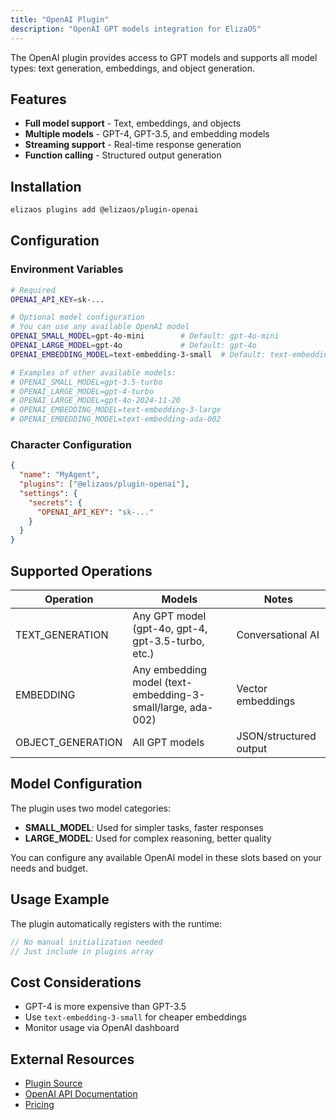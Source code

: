 ```yaml
---
title: "OpenAI Plugin"
description: "OpenAI GPT models integration for ElizaOS"
---
```



The OpenAI plugin provides access to GPT models and supports all model types: text generation, embeddings, and object generation.

## Features

- **Full model support** - Text, embeddings, and objects
- **Multiple models** - GPT-4, GPT-3.5, and embedding models
- **Streaming support** - Real-time response generation
- **Function calling** - Structured output generation

## Installation

```bash
elizaos plugins add @elizaos/plugin-openai
```

## Configuration

### Environment Variables

```bash
# Required
OPENAI_API_KEY=sk-...

# Optional model configuration
# You can use any available OpenAI model
OPENAI_SMALL_MODEL=gpt-4o-mini        # Default: gpt-4o-mini
OPENAI_LARGE_MODEL=gpt-4o             # Default: gpt-4o
OPENAI_EMBEDDING_MODEL=text-embedding-3-small  # Default: text-embedding-3-small

# Examples of other available models:
# OPENAI_SMALL_MODEL=gpt-3.5-turbo
# OPENAI_LARGE_MODEL=gpt-4-turbo
# OPENAI_LARGE_MODEL=gpt-4o-2024-11-20
# OPENAI_EMBEDDING_MODEL=text-embedding-3-large
# OPENAI_EMBEDDING_MODEL=text-embedding-ada-002
```

### Character Configuration

```json
{
  "name": "MyAgent",
  "plugins": ["@elizaos/plugin-openai"],
  "settings": {
    "secrets": {
      "OPENAI_API_KEY": "sk-..."
    }
  }
}
```

## Supported Operations

| Operation | Models | Notes |
|-----------|--------|-------|
| TEXT_GENERATION | Any GPT model (gpt-4o, gpt-4, gpt-3.5-turbo, etc.) | Conversational AI |
| EMBEDDING | Any embedding model (text-embedding-3-small/large, ada-002) | Vector embeddings |
| OBJECT_GENERATION | All GPT models | JSON/structured output |

## Model Configuration

The plugin uses two model categories:

- **SMALL_MODEL**: Used for simpler tasks, faster responses
- **LARGE_MODEL**: Used for complex reasoning, better quality

You can configure any available OpenAI model in these slots based on your needs and budget.

## Usage Example

The plugin automatically registers with the runtime:

```typescript
// No manual initialization needed
// Just include in plugins array
```

## Cost Considerations

- GPT-4 is more expensive than GPT-3.5
- Use `text-embedding-3-small` for cheaper embeddings
- Monitor usage via OpenAI dashboard

## External Resources

- [Plugin Source](https://github.com/elizaos/eliza/tree/main/packages/plugin-openai)
- [OpenAI API Documentation](https://platform.openai.com/docs)
- [Pricing](https://openai.com/pricing)